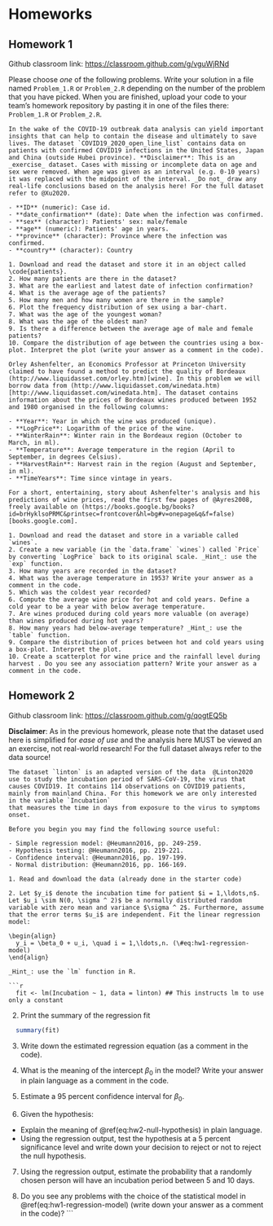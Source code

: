 \newcommand{\stcomp}[1]{\bar{#1}}

# Homeworks

## Homework 1

Github classroom link: [https://classroom.github.com/g/vguWjRNd](https://classroom.github.com/g/vguWjRNd)

Please choose _one_ of the following problems. Write your solution in a file named `Problem_1.R` or `Problem_2.R` depending on the number of the problem that you have picked. When you are finished, upload your code to your team's homework repository by pasting it in one of the files there: `Problem_1.R` or `Problem_2.R`.

```exercise
In the wake of the COVID-19 outbreak data analysis can yield important insights that can help to contain the disease and ultimately to save lives. The dataset `COVID19_2020_open_line_list` contains data on patients with confirmed COVID19 infections in the United States, Japan and China (outside Hubei province). **Disclaimer**: This is an _exercise_ dataset. Cases with missing or incomplete data on age and sex were removed. When age was given as an interval (e.g. 0-10 years) it was replaced with the midpoint of the interval. _Do not_ draw any real-life conclusions based on the analysis here! For the full dataset refer to @Xu2020. 
  
- **ID** (numeric): Case id.
- **date_confirmation** (date): Date when the infection was confirmed.
- **sex** (character): Patients' sex: male/female
- **age** (numeric): Patients' age in years.
- **province** (character): Province where the infection was confirmed.
- **country** (character): Country
  
1. Download and read the dataset and store it in an object called \code{patients}.
2. How many patients are there in the dataset?
3. What are the earliest and latest date of infection confirmation?
4. What is the average age of the patients?
5. How many men and how many women are there in the sample?
6. Plot the frequency distribution of sex using a bar-chart.
7. What was the age of the youngest woman?
8. What was the age of the oldest man?
9. Is there a difference between the average age of male and female patients?
10. Compare the distribution of age between the countries using a box-plot. Interpret the plot (write your answer as a comment in the code).
```


```exercise
Orley Ashenfelter, an Economics Professor at Princeton University claimed to have found a method to predict the quality of Bordeaux (http://www.liquidasset.com/orley.htm)[wine]. In this problem we will borrow data from (http://www.liquidasset.com/winedata.htm)[http://www.liquidasset.com/winedata.htm]. The dataset contains information about the prices of Bordeaux wines produced between 1952 and 1980 organised in the following columns:

- **Year**: Year in which the wine was produced (unique).
- **LogPrice**: Logarithm of the price of the wine.
- **WinterRain**: Winter rain in the Bordeaux region (October to March, in ml).
- **Temperature**: Average temperature in the region (April to September, in degrees Celsius).
- **HarvestRain**: Harvest rain in the region (August and September, in ml).
- **TimeYears**: Time since vintage in years.
  
For a short, entertaining, story about Ashenfelter's analysis and his predictions of wine prices, read the first few pages of @Ayres2008, freely available on (https://books.google.bg/books?id=brHyklsoPRMC&printsec=frontcover&hl=bg#v=onepage&q&f=false)[books.google.com].
  
1. Download and read the dataset and store in a variable called `wines`.
2. Create a new variable (in the `data.frame` `wines`) called `Price` by converting `LogPrice` back to its original scale. _Hint_: use the `exp` function.
3. How many years are recorded in the dataset?
4. What was the average temperature in 1953? Write your answer as a comment in the code.
5. Which was the coldest year recorded?
6. Compute the average wine price for hot and cold years. Define a cold year to be a year with below average temperature.
7. Are wines produced during cold years more valuable (on average) than wines produced during hot years?
8. How many years had below-average temperature? _Hint_: use the `table` function.
9. Compare the distribution of prices between hot and cold years using a box-plot. Interpret the plot.
10. Create a scatterplot for wine price and the rainfall level during harvest . Do you see any association pattern? Write your answer as a comment in the code.
```

## Homework 2

Github classroom link: [https://classroom.github.com/g/qogtEQ5b](https://classroom.github.com/g/qogtEQ5b)

**Disclaimer**: As in the previous homework, please note that the dataset used here is simplified for _ease of use_ and the analysis here
MUST be viewed an an exercise, not real-world research! For the full dataset always refer to the data source!

```exercise
The dataset `linton` is an adapted version of the data  @Linton2020 use to study the incubation period of SARS-CoV-19, the virus that causes COVID19. It contains 114 observations on COVID19 patients, mainly from mainland China. For this homework we are only interested in the variable `Incubation`  
that measures the time in days from exposure to the virus to symptoms onset.

Before you begin you may find the following source useful:

- Simple regression model: @Heumann2016, pp. 249-259.
- Hypothesis testing: @Heumann2016, pp. 219-221.
- Confidence interval: @Heumann2016, pp. 197-199.
- Normal distribution: @Heumann2016, pp. 166-169.

1. Read and download the data (already done in the starter code)

2. Let $y_i$ denote the incubation time for patient $i = 1,\ldots,n$. Let $u_i \sim N(0, \sigma ^ 2)$ be a normally distributed random variable with zero mean and variance $\sigma ^ 2$. Furthermore, assume that the error terms $u_i$ are independent. Fit the linear regression model:

\begin{align}
  y_i = \beta_0 + u_i, \quad i = 1,\ldots,n. (\#eq:hw1-regression-model)
\end{align}

_Hint_: use the `lm` function in R.

```r
  fit <- lm(Incubation ~ 1, data = linton) ## This instructs lm to use only a constant
```

2. Print the summary of the regression fit

```r
  summary(fit)
```

3. Write down the estimated regression equation (as a comment in the code).

4. What is the meaning of the intercept $\beta_0$ in the model? Write your answer in plain language as a comment in the code.

5. Estimate a 95 percent confidence interval for $\beta_0$.

6. Given the hypothesis:

\begin{align}
  H_0: \beta_0 = 8 (\#eq:hw2-null-hypothesis)\\
  H_1: \beta_0 \neq 8 (\#eq:hw2-alternative-hypothesis)
\end{align}

  - Explain the meaning of \@ref(eq:hw2-null-hypothesis) in plain language.
  - Using the regression output, test the hypothesis at a 5 percent significance level and write down your decision to
    reject or not to reject the null hypothesis.
    
7. Using the regression output, estimate the probability that a randomly chosen person will have an incubation period
  between 5 and 10 days.

8. Do you see any problems with the choice of the statistical model in \@ref(eq:hw1-regression-model) (write down your answer as a comment in the code)?
```
